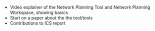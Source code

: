 

- Video explainer of the Network Planning Tool and Network Planning Workspace, showing basics
- Start on a paper about the the tool/tools
- Contributions to ICS report